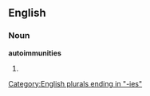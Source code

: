 ==English==

===Noun===
'''autoimmunities'''

# {{plural of|[[autoimmunity]]}}

[[Category:English plurals ending in "-ies"]]